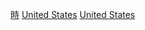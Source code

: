 {{Catmain|美國時區}}

[[Category:美国地理|時]]
[[Category:北美洲時間|United States]]
[[Category:各國時間|United States]]